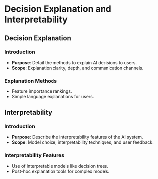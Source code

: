 # Decision Explanation and Interpretability

## Decision Explanation

### Introduction
* **Purpose**: Detail the methods to explain AI decisions to users.
* **Scope**: Explanation clarity, depth, and communication channels.

### Explanation Methods
* Feature importance rankings.
* Simple language explanations for users.

## Interpretability

### Introduction
* **Purpose**: Describe the interpretability features of the AI system.
* **Scope**: Model choice, interpretability techniques, and user feedback.

### Interpretability Features
* Use of interpretable models like decision trees.
* Post-hoc explanation tools for complex models.
